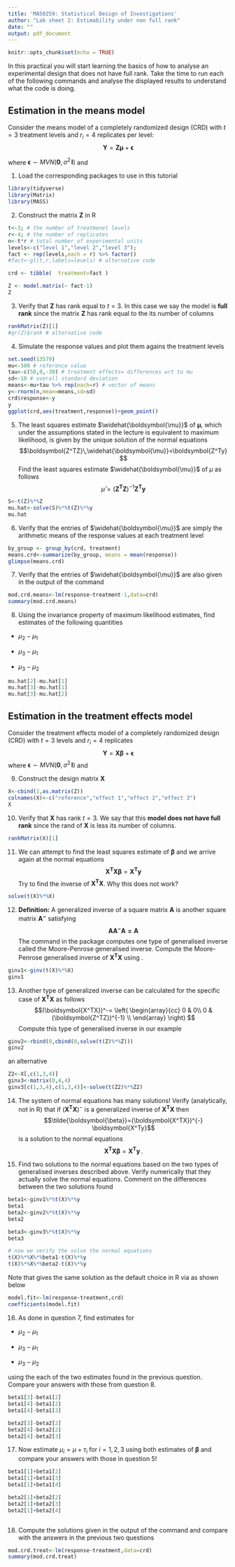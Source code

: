 ```yaml
---
title: 'MA50259: Statistical Design of Investigations'
author: "Lab sheet 2: Estimability under non full rank"
date: ""
output: pdf_document
---
```


```r
knitr::opts_chunk$set(echo = TRUE)
```




In this practical you will start learning the basics of how to  analyse an experimental design that does not have full rank.  Take the time to run each of the following commands and analyse the displayed results to understand what the code is doing.

## Estimation in the means model

Consider  the means model of a completely randomized design (CRD) with $t=3$ treatment levels and $r_i=4$ replicates per level:
$$\boldsymbol{Y}=\boldsymbol{Z\mu}+\boldsymbol{\epsilon}$$

where $\boldsymbol{\epsilon}\sim MVN(\boldsymbol{0},\sigma^2 \,\boldsymbol{I})$ and

\begin{small}
$$
\boldsymbol{y}=
\left(
\begin{array}{c}
y_{11}\\
y_{12}\\
y_{13}\\
y_{14}\\
y_{21}\\
y_{22}\\
y_{23}\\
y_{24}\\
y_{31}\\
y_{32}\\
y_{33}\\
y_{34}
\end{array}
\right)
\,,\,\,
\boldsymbol{Z}=
\left(
\begin{array}{cccc}
 1 & 0 & 0 \\
 1 & 0 & 0 \\
 1 & 0 & 0 \\
 1 & 0 & 0 \\
 0 & 1 & 0 \\
 0 & 1 & 0 \\
 0 & 1 & 0 \\
 0 & 1 & 0 \\
 0 & 0 & 1 \\
 0 & 0 & 1 \\
 0 & 0 & 1 \\
 0 & 0 & 1 
\end{array}
\right)\,,\,\,
\boldsymbol{\mu}=
\left(
\begin{array}{c}
\mu_1 \\
\mu_2 \\
\mu_3
\end{array}
\right)\,,\,\,
\boldsymbol{\epsilon}=
\left(
\begin{array}{c}
\epsilon_{11}\\
\epsilon_{12}\\
\epsilon_{13}\\
\epsilon_{14}\\
\epsilon_{21}\\
\epsilon_{22}\\
\epsilon_{23}\\
\epsilon_{24}\\
\epsilon_{31}\\
\epsilon_{32}\\
\epsilon_{33}\\
\epsilon_{34}
\end{array}
\right)
$$
\end{small}


1. Load the corresponding packages to use in this tutorial

```r
library(tidyverse)
library(Matrix)
library(MASS)
```

2. Construct the matrix $\boldsymbol{Z}$ in R

```r
t<-3; # the number of treatmenet levels
r<-4; # the number of replicates 
n<-t*r # total number of experimental units
levels<-c("level 1","level 2","level 3"); 
fact <- rep(levels,each = r) %>% factor()
#fact<-gl(t,r,labels=levels) # alternative code

crd <- tibble(  treatment=fact )

Z <- model.matrix(~ fact-1)
Z
```


3. Verify that $\boldsymbol{Z}$ has rank equal to $t=3$. In this case we say the model is **full rank**  since the matrix $\boldsymbol{Z}$ has rank equal to the its number of columns

```r
rankMatrix(Z)[1]
#qr(Z)$rank # alternative code
```

4. Simulate the response values and plot them agains the treatment levels

```r
set.seed(13579)
mu<-500 # reference value
tau<-c(50,0,-30) # treatment effects= differences wrt to mu
sd<-10 # overall standard deviation
means<-mu+tau %>% rep(each=r) # vector of means
y<-rnorm(n,mean=means,sd=sd)
crd$response<-y
y
ggplot(crd,aes(treatment,response))+geom_point()

```


5. The least squares estimate $\widehat{\boldsymbol{\mu}}$ of $\boldsymbol{\mu}$, which under the assumptions stated in the lecture is equivalent to maximum likelihood, is given by the unique solution of the normal equations
$$\boldsymbol{Z^TZ}\,\widehat{\boldsymbol{\mu}}=\boldsymbol{Z^Ty}$$
Find the least squares estimate $\widehat{\boldsymbol{\mu}}$ of $\mu$ as follows
$$\widehat{\mu}=(\boldsymbol{Z^TZ})^{-1}\boldsymbol{Z^Ty}$$
```r
S<-t(Z)%*%Z
mu.hat<-solve(S)%*%t(Z)%*%y
mu.hat
```

6. Verify that the entries of $\widehat{\boldsymbol{\mu}}$ are simply the arithmetic means of the response values at each treatment level

```r
by_group <- group_by(crd, treatment) 
means.crd<-summarize(by_group, means = mean(response))
glimpse(means.crd)
```

7. Verify that the entries of $\widehat{\boldsymbol{\mu}}$ are also given in the output of the \texttt{lm} command


```r
mod.crd.means<-lm(response~treatment-1,data=crd)
summary(mod.crd.means)
```

8. Using the invariance property of maximum likelihood estimates, find estimates of the following quantities


- $\mu_2-\mu_1$

- $\mu_3-\mu_1$

- $\mu_3-\mu_2$

```r
mu.hat[2]-mu.hat[1]
mu.hat[3]-mu.hat[1]
mu.hat[3]-mu.hat[2]
```


## Estimation in the treatment effects model

Consider  the treatment effects model of a completely randomized design (CRD) with $t=3$  levels and $r_i=4$ replicates
$$\boldsymbol{Y}=\boldsymbol{X\beta}+\boldsymbol{\epsilon}$$
where $\boldsymbol{\epsilon}\sim MVN(\boldsymbol{0},\sigma^2 \,\boldsymbol{I})$ and

\begin{small}
$$
\boldsymbol{y}=
\left(
\begin{array}{c}
y_{11}\\
y_{12}\\
y_{13}\\
y_{14}\\
y_{21}\\
y_{22}\\
y_{23}\\
y_{24}\\
y_{31}\\
y_{32}\\
y_{33}\\
y_{34}
\end{array}
\right)
\,,\,\,
\boldsymbol{X}=
\left(
\begin{array}{cccc}
1 & 1 & 0 & 0 \\
1 & 1 & 0 & 0 \\
1 & 1 & 0 & 0 \\
1 & 1 & 0 & 0 \\
1 & 0 & 1 & 0 \\
1 & 0 & 1 & 0 \\
1 & 0 & 1 & 0 \\
1 & 0 & 1 & 0 \\
1 & 0 & 0 & 1 \\
1 & 0 & 0 & 1 \\
1 & 0 & 0 & 1 \\
1 & 0 & 0 & 1 
\end{array}
\right)\,,\,\,
\boldsymbol{\beta}=
\left(
\begin{array}{c}
\mu \\
\tau_1 \\
\tau_2 \\
\tau_3
\end{array}
\right)\,,\,\,
\boldsymbol{\epsilon}=
\left(
\begin{array}{c}
\epsilon_{11}\\
\epsilon_{12}\\
\epsilon_{13}\\
\epsilon_{14}\\
\epsilon_{21}\\
\epsilon_{22}\\
\epsilon_{23}\\
\epsilon_{24}\\
\epsilon_{31}\\
\epsilon_{32}\\
\epsilon_{33}\\
\epsilon_{34}
\end{array}
\right)
$$
\end{small}




9. Construct the design matrix $\boldsymbol{X}$

```r

X<-cbind(1,as.matrix(Z))
colnames(X)<-c("reference","effect 1","effect 2","effect 3")
X
```

10. Verify that $\boldsymbol{X}$ has rank $t=3$. We say that this **model does not have full rank** since the rand of $\boldsymbol{X}$ is less its number of columns.

```r
rankMatrix(X)[1]
```


11. We can attempt to find the least squares estimate of $\boldsymbol{\beta}$ and we arrive again  at the normal equations
$$\boldsymbol{X^TX\beta}=\boldsymbol{X^Ty}$$
Try to find the inverse of $\boldsymbol{X^TX}$. Why this does not work?

```r
solve(t(X)%*%X)
```



12. **Definition:** A generalized inverse of a square matrix $\boldsymbol{A}$ is another square matrix $\boldsymbol{A^-}$ satisfying $$\boldsymbol{AA^-A=A}$$ The command \texttt{ginv} in the package \texttt{MASS} computes one type of generalised inverse called the Moore-Penrose generalised inverse. Compute the Moore-Penrose generalised inverse of $\boldsymbol{X^TX}$ using \texttt{ginv}.

```r
ginv1<-ginv(t(X)%*%X)
ginv1
```



13. Another type of generalized inverse can be calculated for the specific case of $\boldsymbol{X^TX}$ as follows
$$(\boldsymbol{X^TX})^-=
\left(
\begin{array}{cc}
0 & 0\\
0 & (\boldsymbol{Z^TZ})^{-1} \\
\end{array}
\right)
$$
Compute this type of generalised inverse in our example
```r
ginv2<-rbind(0,cbind(0,solve(t(Z)%*%Z)))
ginv2
```

an alternative
```r
Z2<-X[,c(1,3,4)]
ginv3<-matrix(0,4,4)
ginv3[c(1,3,4),c(1,3,4)]<-solve(t(Z2)%*%Z2)
```


14. The system of normal equations has many solutions! Verify (analytically, not in R) that if $(\boldsymbol{X^TX})^{-}$ is a generalized inverse of $\boldsymbol{X^TX}$ then $$\tilde{\boldsymbol{\beta}}=(\boldsymbol{X^TX})^{-} \boldsymbol{X^Ty}$$ 
is a solution to the normal equations
$$\boldsymbol{X^TX\beta}=\boldsymbol{X^Ty}\,.$$


15. Find two solutions to the normal equations based on the two types of generalised inverses described above. Verify numerically that they actually solve the normal equations. Comment on the differences between the two solutions found

```r
beta1<-ginv1%*%t(X)%*%y
beta1
beta2<-ginv2%*%t(X)%*%y
beta2

beta3<-ginv3%*%t(X)%*%y
beta3

# now we verify the solve the normal equations
t(X)%*%X%*%beta1-t(X)%*%y
t(X)%*%X%*%beta2-t(X)%*%y
```


Note that \texttt{beta3} gives the same solution as the default choice in R via \texttt{lm} as shown below
```r
model.fit<-lm(response~treatment,crd)
coefficients(model.fit)
```




16. As done in question 7, find estimates for 

- $\mu_2-\mu_1$  

- $\mu_3-\mu_1$

- $\mu_3-\mu_2$

using the each of the  two estimates found in the previous question. Compare your answers with those from question 8.

```r
beta1[3]-beta1[2]
beta1[4]-beta1[2]
beta1[4]-beta1[3]

beta2[3]-beta2[2]
beta2[4]-beta2[2]
beta2[4]-beta2[3]
```

17. Now estimate $\mu_i=\mu+\tau_i$ for $i=1,2,3$ using both estimates of $\boldsymbol{\beta}$  and compare your answers with those in question 5!



```r
beta1[1]+beta1[2]
beta1[1]+beta1[3]
beta1[1]+beta1[4]

beta2[1]+beta2[2]
beta2[1]+beta2[3]
beta2[1]+beta2[4]



```

18.   Compute the solutions given in the output of the \texttt{lm} command and compare with the answers in the previous two questions

```r
mod.crd.treat<-lm(response~treatment,data=crd)
summary(mod.crd.treat)
```

